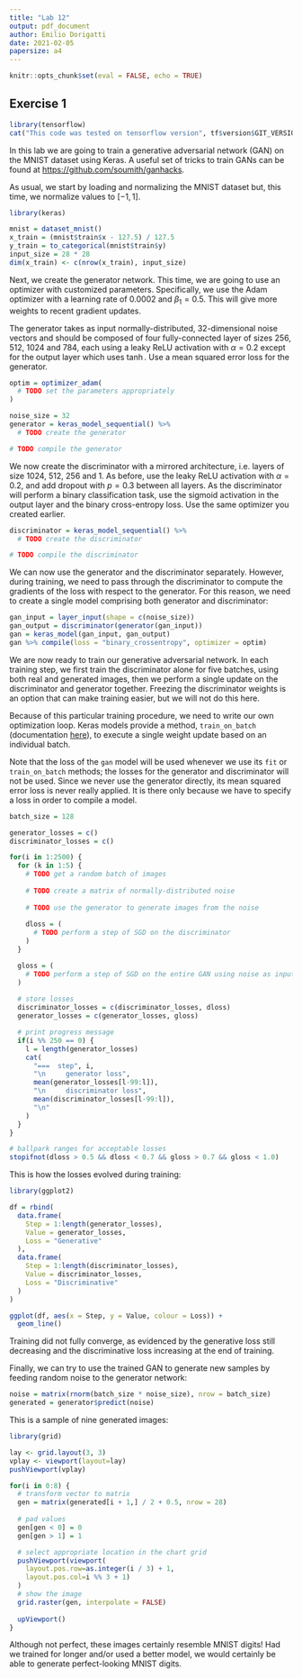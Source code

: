 ```yaml
---
title: "Lab 12"
output: pdf_document
author: Emilio Dorigatti
date: 2021-02-05
papersize: a4
---
```


```r
knitr::opts_chunk$set(eval = FALSE, echo = TRUE)
```

## Exercise 1


```r
library(tensorflow)
cat("This code was tested on tensorflow version", tf$version$GIT_VERSION)
```

In this lab we are going to train a generative adversarial network (GAN) on the MNIST dataset using Keras. A useful set of tricks to train GANs can be found at [https://github.com/soumith/ganhacks](https://github.com/soumith/ganhacks).

As usual, we start by loading and normalizing the MNIST dataset but, this time, we normalize values to $[-1, 1]$.

```r
library(keras)

mnist = dataset_mnist()
x_train = (mnist$train$x - 127.5) / 127.5
y_train = to_categorical(mnist$train$y)
input_size = 28 * 28
dim(x_train) <- c(nrow(x_train), input_size)
```

Next, we create the generator network. This time, we are going to use an optimizer with customized parameters. Specifically, we use the Adam optimizer with a learning rate of 0.0002 and $\beta_1=0.5$. This will give more weights to recent gradient updates.

The generator takes as input normally-distributed, 32-dimensional noise vectors and should be composed of four fully-connected layer of sizes 256, 512, 1024 and 784, each using a leaky ReLU activation with $\alpha=0.2$ except for the output layer which uses $\tanh$. Use a mean squared error loss for the generator.

```r
optim = optimizer_adam(
  # TODO set the parameters appropriately
)

noise_size = 32
generator = keras_model_sequential() %>%
  # TODO create the generator

# TODO compile the generator
```

We now create the discriminator with a mirrored architecture, i.e. layers of size 1024, 512, 256 and 1. As before, use the leaky ReLU activation with $\alpha=0.2$, and add dropout with $p=0.3$ between all layers. As the discriminator will perform a binary classification task, use the sigmoid activation in the output layer and the binary cross-entropy loss. Use the same optimizer you created earlier.

```r
discriminator = keras_model_sequential() %>%
  # TODO create the discriminator

# TODO compile the discriminator
```

We can now use the generator and the discriminator separately. However, during training, we need to pass through the discriminator to compute the gradients of the loss with respect to the generator. For this reason, we need to create a single model comprising both generator and discriminator:

```r
gan_input = layer_input(shape = c(noise_size))
gan_output = discriminator(generator(gan_input))
gan = keras_model(gan_input, gan_output)
gan %>% compile(loss = "binary_crossentropy", optimizer = optim)
```

We are now ready to train our generative adversarial network. In each training step, we first train the discriminator alone for five batches, using both real and generated images, then we perform a single update on the discriminator and generator together. Freezing the discriminator weights is an option that can make training easier, but we will not do this here. 

Because of this particular training procedure, we need to write our own optimization loop. Keras models provide a method, `train_on_batch` (documentation [here](https://keras.rstudio.com/reference/train_on_batch.html)), to execute a single weight update based on an individual batch. 

Note that the loss of the `gan` model will be used whenever we use its `fit` or `train_on_batch` methods; the losses for the generator and discriminator will not be used. Since we never use the generator directly, its mean squared error loss is never really applied. It is there only because we have to specify a loss in order to compile a model.

```r
batch_size = 128

generator_losses = c()
discriminator_losses = c()

for(i in 1:2500) {
  for (k in 1:5) {
    # TODO get a random batch of images
    
    # TODO create a matrix of normally-distributed noise
  
    # TODO use the generator to generate images from the noise
    
    dloss = (
      # TODO perform a step of SGD on the discriminator
    )
  }

  gloss = (
    # TODO perform a step of SGD on the entire GAN using noise as input
  )
  
  # store losses
  discriminator_losses = c(discriminator_losses, dloss)
  generator_losses = c(generator_losses, gloss)

  # print progress message
  if(i %% 250 == 0) {
    l = length(generator_losses)
    cat(
      "===  step", i,
      "\n     generator loss",
      mean(generator_losses[l-99:l]),
      "\n     discriminator loss",
      mean(discriminator_losses[l-99:l]),
      "\n"
    )
  }
}

# ballpark ranges for acceptable losses
stopifnot(dloss > 0.5 && dloss < 0.7 && gloss > 0.7 && gloss < 1.0)
```

This is how the losses evolved during training:

```r
library(ggplot2)

df = rbind(
  data.frame(
    Step = 1:length(generator_losses),
    Value = generator_losses,
    Loss = "Generative"
  ),
  data.frame(
    Step = 1:length(discriminator_losses),
    Value = discriminator_losses,
    Loss = "Discriminative"
  )
)

ggplot(df, aes(x = Step, y = Value, colour = Loss)) +
  geom_line()
```

Training did not fully converge, as evidenced by the generative loss still decreasing and the discriminative loss increasing at the end of training.

Finally, we can try to use the trained GAN to generate new samples by feeding random noise to the generator network:

```r
noise = matrix(rnorm(batch_size * noise_size), nrow = batch_size)
generated = generator$predict(noise)
```

This is a sample of nine generated images:

```r
library(grid)

lay <- grid.layout(3, 3)
vplay <- viewport(layout=lay)
pushViewport(vplay)

for(i in 0:8) {
  # transform vector to matrix
  gen = matrix(generated[i + 1,] / 2 + 0.5, nrow = 28)
  
  # pad values
  gen[gen < 0] = 0
  gen[gen > 1] = 1

  # select appropriate location in the chart grid
  pushViewport(viewport(
    layout.pos.row=as.integer(i / 3) + 1,
    layout.pos.col=i %% 3 + 1)
  )
  # show the image
  grid.raster(gen, interpolate = FALSE)
  
  upViewport()
}
```


Although not perfect, these images certainly resemble MNIST digits! Had we trained for longer and/or used a better model, we would certainly be able to generate perfect-looking MNIST digits.
